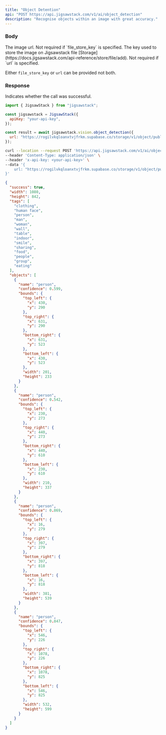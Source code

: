 ```yaml
---
title: "Object Detention"
api: "POST https://api.jigsawstack.com/v1/ai/object_detection"
description: "Recognise objects within an image with great accuracy."
---
```


### Body

<ParamField body="url" type="string">
  The image url. Not required if `file_store_key` is specified.
</ParamField>

<ParamField body="file_store_key" type="string">
  The key used to store the image on Jigsawstack file
  [Storage](https://docs.jigsawstack.com/api-reference/store/file/add). Not
  required if `url` is specified.
</ParamField>

<Info>Either `file_store_key` or `url` can be provided not both.</Info>

<Snippet file="header.mdx" />

### Response

<ResponseField name="success" type="boolean">
  Indicates whether the call was successful.
</ResponseField>

<RequestExample>

```javascript Javascript
import { JigsawStack } from "jigsawstack";

const jigsawstack = JigsawStack({
  apiKey: "your-api-key",
});

const result = await jigsawstack.vision.object_detection({
  url: "https://rogilvkqloanxtvjfrkm.supabase.co/storage/v1/object/public/demo/Collabo%201080x842.jpg?t=2024-03-22T09%3A22%3A48.442Z",
});
```

```bash cURL
curl --location --request POST 'https://api.jigsawstack.com/v1/ai/object_detection' \
--header 'Content-Type: application/json' \
--header 'x-api-key: <your-api-key>' \
--data '{
    url: "https://rogilvkqloanxtvjfrkm.supabase.co/storage/v1/object/public/demo/Collabo%201080x842.jpg?t=2024-03-22T09%3A22%3A48.442Z",
}'
```

</RequestExample>

<ResponseExample>

```json Response
{
  "success": true,
  "width": 1080,
  "height": 842,
  "tags": [
    "clothing",
    "human face",
    "person",
    "man",
    "woman",
    "wall",
    "table",
    "indoor",
    "smile",
    "sharing",
    "food",
    "people",
    "group",
    "eating"
  ],
  "objects": [
    {
      "name": "person",
      "confidence": 0.599,
      "bounds": {
        "top_left": {
          "x": 430,
          "y": 290
        },
        "top_right": {
          "x": 631,
          "y": 290
        },
        "bottom_right": {
          "x": 631,
          "y": 523
        },
        "bottom_left": {
          "x": 430,
          "y": 523
        },
        "width": 201,
        "height": 233
      }
    },
    {
      "name": "person",
      "confidence": 0.542,
      "bounds": {
        "top_left": {
          "x": 230,
          "y": 273
        },
        "top_right": {
          "x": 440,
          "y": 273
        },
        "bottom_right": {
          "x": 440,
          "y": 610
        },
        "bottom_left": {
          "x": 230,
          "y": 610
        },
        "width": 210,
        "height": 337
      }
    },
    {
      "name": "person",
      "confidence": 0.869,
      "bounds": {
        "top_left": {
          "x": 16,
          "y": 279
        },
        "top_right": {
          "x": 397,
          "y": 279
        },
        "bottom_right": {
          "x": 397,
          "y": 818
        },
        "bottom_left": {
          "x": 16,
          "y": 818
        },
        "width": 381,
        "height": 539
      }
    },
    {
      "name": "person",
      "confidence": 0.847,
      "bounds": {
        "top_left": {
          "x": 546,
          "y": 226
        },
        "top_right": {
          "x": 1078,
          "y": 226
        },
        "bottom_right": {
          "x": 1078,
          "y": 825
        },
        "bottom_left": {
          "x": 546,
          "y": 825
        },
        "width": 532,
        "height": 599
      }
    }
  ]
}
```

</ResponseExample>

